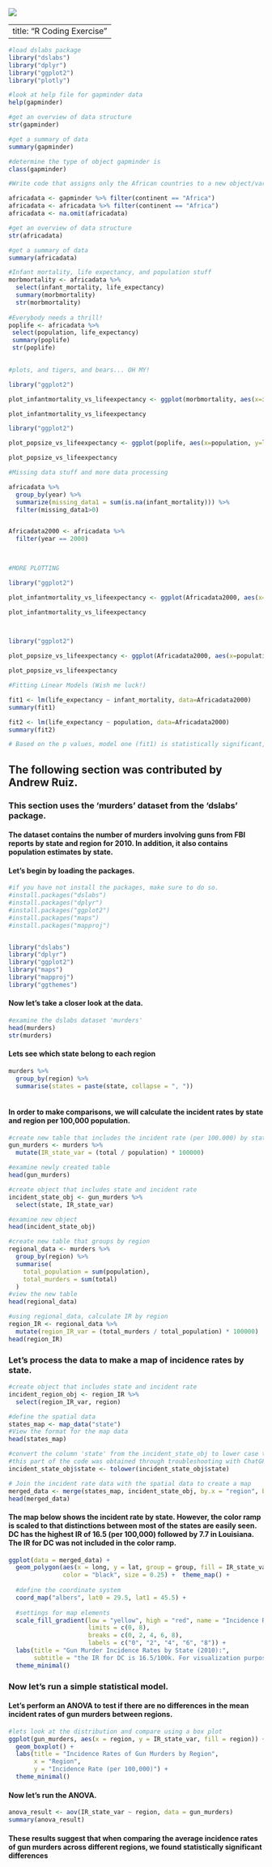 ![](images/Green Frog Narrow.jpg)

---
title: "R Coding Exercise"
---

```{r}

#load dslabs package
library("dslabs")
library("dplyr")
library("ggplot2")
library("plotly")

```

```{r}
#look at help file for gapminder data
help(gapminder)

#get an overview of data structure
str(gapminder)

#get a summary of data
summary(gapminder)

#determine the type of object gapminder is
class(gapminder)

```

```{r}

#Write code that assigns only the African countries to a new object/variable called africadata. 

africadata <- gapminder %>% filter(continent == "Africa")
africadata <- africadata %>% filter(continent == "Africa")
africadata <- na.omit(africadata)

#get an overview of data structure
str(africadata)

#get a summary of data
summary(africadata)

#Infant mortality, life expectancy, and population stuff
morbmortality <- africadata %>% 
  select(infant_mortality, life_expectancy)
  summary(morbmortality)
  str(morbmortality)
  
#Everybody needs a thrill!
poplife <- africadata %>%
 select(population, life_expectancy)
 summary(poplife)
 str(poplife)
 
```

```{r}
#plots, and tigers, and bears... OH MY!

library("ggplot2")

plot_infantmortality_vs_lifeexpectancy <- ggplot(morbmortality, aes(x=infant_mortality, y=life_expectancy)) + geom_point() + theme_classic() + labs(title = "Life Expextancy vs. Infant Mortality", x="Infant Mortality", y="Life Expectancy")

plot_infantmortality_vs_lifeexpectancy

```

```{r}
 
library("ggplot2")

plot_popsize_vs_lifeexpectancy <- ggplot(poplife, aes(x=population, y=life_expectancy)) + scale_x_log10() + geom_point() + theme_classic() + labs(title = "Life Expextancy vs. Population", x="Population", y="Life Expectancy")

plot_popsize_vs_lifeexpectancy

```

```{r}
#Missing data stuff and more data processing

africadata %>%
  group_by(year) %>%
  summarize(missing_data1 = sum(is.na(infant_mortality))) %>%
  filter(missing_data1>0)


Africadata2000 <- africadata %>%
  filter(year == 2000)
 


#MORE PLOTTING 

library("ggplot2")

plot_infantmortality_vs_lifeexpectancy <- ggplot(Africadata2000, aes(x=infant_mortality, y=life_expectancy)) + geom_point() + theme_classic() + labs(title = "Life Expextancy vs. Infant Mortality", x="Infant Mortality", y="Life Expectancy")

plot_infantmortality_vs_lifeexpectancy


 
library("ggplot2")

plot_popsize_vs_lifeexpectancy <- ggplot(Africadata2000, aes(x=population, y=life_expectancy))+ scale_x_log10() + geom_point() + theme_classic() + labs(title = "Life Expextancy vs. Population", x="Population", y="Life Expectancy")

plot_popsize_vs_lifeexpectancy

```

```{r}


#Fitting Linear Models (Wish me luck!)

fit1 <- lm(life_expectancy ~ infant_mortality, data=Africadata2000)
summary(fit1)

fit2 <- lm(life_expectancy ~ population, data=Africadata2000)
summary(fit2)

# Based on the p values, model one (fit1) is statistically significant, while model 2 (fit2) is not.  I'm not calculating the dang t or F statistic. ;-P

```

## The following section was contributed by Andrew Ruiz.

### This section uses the 'murders' dataset from the 'dslabs' package.

#### The dataset contains the number of murders involving guns from FBI reports by state and region for 2010. In addition, it also contains population estimates by state.

#### Let's begin by loading the packages.

```{r}
#if you have not install the packages, make sure to do so.
#install.packages("dslabs")
#install.packages("dplyr")
#install.packages("ggplot2")
#install.packages("maps")
#install.packages("mapproj")


library("dslabs")
library("dplyr")
library("ggplot2")
library("maps")
library("mapproj")
library("ggthemes")

```

#### Now let's take a closer look at the data.

```{r}
#examine the dslabs dataset 'murders'
head(murders)
str(murders)
```

#### Lets see which state belong to each region

```{r}

murders %>%
  group_by(region) %>%
  summarise(states = paste(state, collapse = ", "))
 

```

#### In order to make comparisons, we will calculate the incident rates by state and region per 100,000 population.

```{r}
#create new table that includes the incident rate (per 100.000) by state for gun murders in 2010
gun_murders <- murders %>%
  mutate(IR_state_var = (total / population) * 100000)

#examine newly created table
head(gun_murders)
```

```{r}
#create object that includes state and incident rate
incident_state_obj <- gun_murders %>%
  select(state, IR_state_var)

#examine new object
head(incident_state_obj)
```

```{r}
#create new table that groups by region
regional_data <- murders %>%
  group_by(region) %>%
  summarise(
    total_population = sum(population),
    total_murders = sum(total)
  )	
#view the new table
head(regional_data)

#using regional_data, calculate IR by region
region_IR <- regional_data %>%
  mutate(region_IR_var = (total_murders / total_population) * 100000)	
head(region_IR)
```

### Let's process the data to make a map of incidence rates by state.

```{r}
#create object that includes state and incident rate
incident_region_obj <- region_IR %>%
  select(region_IR_var, region)

#define the spatial data
states_map <- map_data("state")
#View the format for the map data
head(states_map)

#convert the column 'state' from the incident_state_obj to lower case to match the state_map formatting
#this part of the code was obtained through troubleshooting with ChatGPT
incident_state_obj$state <- tolower(incident_state_obj$state)

# Join the incident rate data with the spatial data to create a map
merged_data <- merge(states_map, incident_state_obj, by.x = "region", by.y = "state", all.x = TRUE)
head(merged_data)
```

#### The map below shows the incident rate by state. However, the color ramp is scaled to that distinctions between most of the states are easily seen. DC has the highest IR of 16.5 (per 100,000) followed by 7.7 in Louisiana. The IR for DC was not included in the color ramp.

```{r}
ggplot(data = merged_data) +
  geom_polygon(aes(x = long, y = lat, group = group, fill = IR_state_var), 
               color = "black", size = 0.25) +  theme_map() +
  
  #define the coordinate system
  coord_map("albers", lat0 = 29.5, lat1 = 45.5) +
  
  #settings for map elements
  scale_fill_gradient(low = "yellow", high = "red", name = "Incidence Rate",
                      limits = c(0, 8), 
                      breaks = c(0, 2, 4, 6, 8),
                      labels = c("0", "2", "4", "6", "8")) +
  labs(title = "Gun Murder Incidence Rates by State (2010):",
       subtitle = "the IR for DC is 16.5/100k. For visualization purposes, DC was not included in the color ramp") +
  theme_minimal()

```

### Now let's run a simple statistical model.

#### Let's perform an ANOVA to test if there are no differences in the mean incident rates of gun murders between regions.

```{r}
#lets look at the distribution and compare using a box plot
ggplot(gun_murders, aes(x = region, y = IR_state_var, fill = region)) +
  geom_boxplot() +
  labs(title = "Incidence Rates of Gun Murders by Region",
       x = "Region",
       y = "Incidence Rate (per 100,000)") +
  theme_minimal()

```

#### Now let's run the ANOVA.

```{r}
anova_result <- aov(IR_state_var ~ region, data = gun_murders)
summary(anova_result)
```

#### These results suggest that when comparing the average incidence rates of gun murders across different regions, we found statistically significant differences
